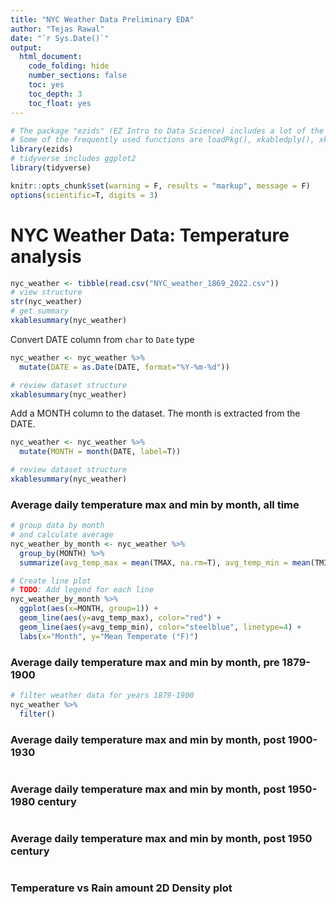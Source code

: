 ```yaml
---
title: "NYC Weather Data Preliminary EDA"
author: "Tejas Rawal"
date: "`r Sys.Date()`"
output:
  html_document:
    code_folding: hide
    number_sections: false
    toc: yes
    toc_depth: 3
    toc_float: yes
---
```


```r
# The package "ezids" (EZ Intro to Data Science) includes a lot of the helper functions we developed for the course. 
# Some of the frequently used functions are loadPkg(), xkabledply(), xkablesummary(), uzscale(), etc.
library(ezids)
# tidyverse includes ggplot2
library(tidyverse)
```


```r
knitr::opts_chunk$set(warning = F, results = "markup", message = F)
options(scientific=T, digits = 3) 
```

# NYC Weather Data: Temperature analysis

```r
nyc_weather <- tibble(read.csv("NYC_weather_1869_2022.csv"))
# view structure
str(nyc_weather)
# get summary
xkablesummary(nyc_weather)
```

Convert DATE column from `char` to `Date` type
```r
nyc_weather <- nyc_weather %>%
  mutate(DATE = as.Date(DATE, format="%Y-%m-%d"))

# review dataset structure
xkablesummary(nyc_weather)
```

Add a MONTH column to the dataset. The month is extracted from the DATE.
```r
nyc_weather <- nyc_weather %>%
  mutate(MONTH = month(DATE, label=T))

# review dataset structure
xkablesummary(nyc_weather)
```


### Average daily temperature max and min by month, all time
```r
# group data by month
# and calculate average
nyc_weather_by_month <- nyc_weather %>%
  group_by(MONTH) %>%
  summarize(avg_temp_max = mean(TMAX, na.rm=T), avg_temp_min = mean(TMIN, na.rm=T), na.rm = T)

# Create line plot
# TODO: Add legend for each line
nyc_weather_by_month %>%
  ggplot(aes(x=MONTH, group=1)) +
  geom_line(aes(y=avg_temp_max), color="red") +
  geom_line(aes(y=avg_temp_min), color="steelblue", linetype=4) +
  labs(x="Month", y="Mean Temperate (°F)")
```

### Average daily temperature max and min by month, pre 1879-1900
```r
# filter weather data for years 1879-1900
nyc_weather %>%
  filter()

```

### Average daily temperature max and min by month, post 1900-1930
```r
```

### Average daily temperature max and min by month, post 1950-1980 century
```r
```

### Average daily temperature max and min by month, post 1950 century
```r
```

### Temperature vs Rain amount 2D Density plot
